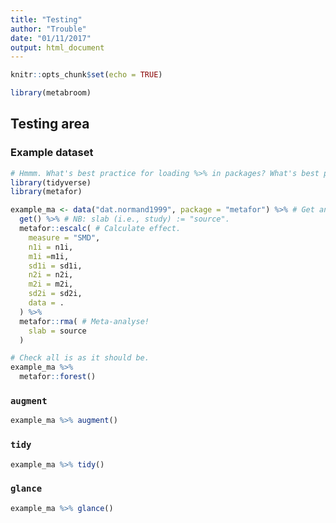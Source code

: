 ```yaml
---
title: "Testing"
author: "Trouble"
date: "01/11/2017"
output: html_document
---
```


```r
knitr::opts_chunk$set(echo = TRUE)

library(metabroom)
```

## Testing area

### Example dataset

```r
# Hmmm. What's best practice for loading %>% in packages? What's best practice for package dependencies?
library(tidyverse)
library(metafor)

example_ma <- data("dat.normand1999", package = "metafor") %>% # Get an example dataset.
  get() %>% # NB: slab (i.e., study) := "source".
  metafor::escalc( # Calculate effect.
    measure = "SMD",
    n1i = n1i,
    m1i =m1i,
    sd1i = sd1i,
    n2i = n2i,
    m2i = m2i,
    sd2i = sd2i,
    data = .
  ) %>% 
  metafor::rma( # Meta-analyse!
    slab = source
  ) 

# Check all is as it should be.
example_ma %>% 
  metafor::forest()

```

### `augment`

```r
example_ma %>% augment()
```

### `tidy`

```r
example_ma %>% tidy()
```

### `glance`

```r
example_ma %>% glance()
```

